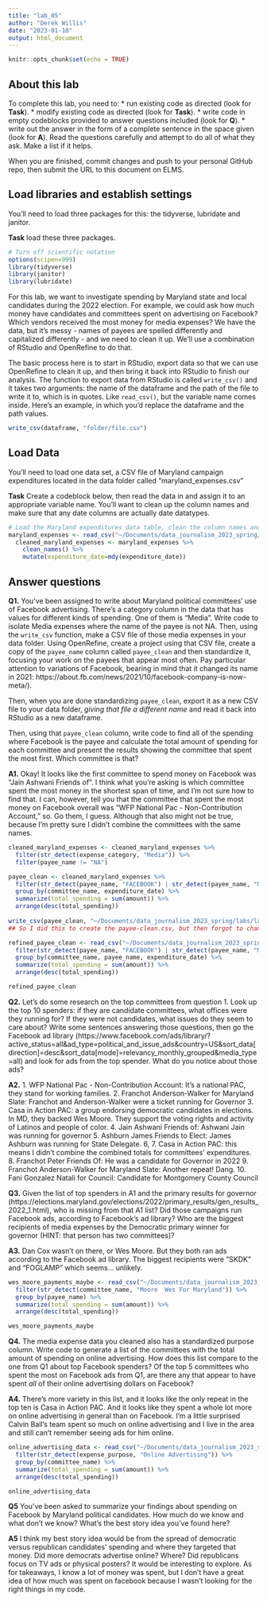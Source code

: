 ```yaml
---
title: "lab_05"
author: "Derek Willis"
date: "2023-01-10"
output: html_document
---
```


```r
knitr::opts_chunk$set(echo = TRUE)
```

## About this lab

To complete this lab, you need to: \* run existing code as directed (look for **Task**). \* modify existing code as directed (look for **Task**). \* write code in empty codeblocks provided to answer questions included (look for **Q**). \* write out the answer in the form of a complete sentence in the space given (look for **A**). Read the questions carefully and attempt to do all of what they ask. Make a list if it helps.

When you are finished, commit changes and push to your personal GitHub repo, then submit the URL to this document on ELMS.

## Load libraries and establish settings

You'll need to load three packages for this: the tidyverse, lubridate and janitor.

**Task** load these three packages.

```r
# Turn off scientific notation
options(scipen=999)
library(tidyverse)
library(janitor)
library(lubridate)
```

For this lab, we want to investigate spending by Maryland state and local candidates during the 2022 election. For example, we could ask how much money have candidates and committees spent on advertising on Facebook? Which vendors received the most money for media expenses? We have the data, but it's messy - names of payees are spelled differently and capitalized differently - and we need to clean it up. We'll use a combination of RStudio and OpenRefine to do that.

The basic process here is to start in RStudio, export data so that we can use OpenRefine to clean it up, and then bring it back into RStudio to finish our analysis. The function to export data from RStudio is called `write_csv()` and it takes two arguments: the name of the dataframe and the path of the file to write it to, which is in quotes. Like `read_csv()`, but the variable name comes inside. Here's an example, in which you'd replace the dataframe and the path values.

```r
write_csv(dataframe, "folder/file.csv")
```


## Load Data

You'll need to load one data set, a CSV file of Maryland campaign expenditures located in the data folder called "maryland_expenses.csv"

**Task** Create a codeblock below, then read the data in and assign it to an appropriate variable name. You'll want to clean up the column names and make sure that any date columns are actually date datatypes.

```r
# Load the Maryland expenditures data table, clean the column names and convert columns with dates into actual dates.
maryland_expenses <- read_csv("~/Documents/data_journalism_2023_spring/labs/lab_04/data/maryland_expenses.csv")
  cleaned_maryland_expenses <- maryland_expenses %>%
    clean_names() %>% 
    mutate(expenditure_date=mdy(expenditure_date))
```

## Answer questions

**Q1.** You've been assigned to write about Maryland political committees' use of Facebook advertising. There's a category column in the data that has values for different kinds of spending. One of them is "Media". Write code to isolate Media expenses where the name of the payee is not NA. Then, using the `write_csv` function, make a CSV file of those media expenses in your data folder. Using OpenRefine, create a project using that CSV file, create a copy of the `payee_name` column called `payee_clean` and then standardize it, focusing your work on the payees that appear most often. Pay particular attention to variations of Facebook, bearing in mind that it changed its name in 2021: https://about.fb.com/news/2021/10/facebook-company-is-now-meta/).

Then, when you are done standardizing `payee_clean`, export it as a new CSV file to your data folder, *giving that file a different name* and read it back into RStudio as a new dataframe.

Then, using that `payee_clean` column, write code to find all of the spending where Facebook is the payee and calculate the total amount of spending for each committee and present the results showing the committee that spent the most first. Which committee is that?

**A1.** Okay! It looks like the first committee to spend money on Facebook was "Jain  Ashwani Friends of". I think what you're asking is which committee spent the most money in the shortest span of time, and I'm not sure how to find that. I can, however, tell you that the committee that spent the most money on Facebook overall was "WFP National Pac - Non-Contribution Account," so. Go them, I guess. Although that also might not be true, because I'm pretty sure I didn't combine the committees with the same names.

```r
cleaned_maryland_expenses <- cleaned_maryland_expenses %>% 
  filter(str_detect(expense_category, "Media")) %>% 
  filter(payee_name != "NA") 

payee_clean <- cleaned_maryland_expenses %>% 
  filter(str_detect(payee_name, "FACEBOOK") | str_detect(payee_name, "META")) %>% 
  group_by(committee_name, expenditure_date) %>% 
  summarize(total_spending = sum(amount)) %>% 
  arrange(desc(total_spending)) 
  
write_csv(payee_clean, "~/Documents/data_journalism_2023_spring/labs/lab_04/data/payee_clean.csv")
## So I did this to create the payee-clean.csv, but then forgot to change workspaces after so it's also partly a draft for my second part of this first question. I'm not sure what it looked like before, but it definitely worked for what I needed it to do before I overwrote it with what is also below.
```
```r
refined_payee_clean <- read_csv("~/Documents/data_journalism_2023_spring/labs/lab_04/data/payee-clean-csv.csv") %>% 
  filter(str_detect(payee_name, "FACEBOOK") | str_detect(payee_name, "META")) %>% 
  group_by(committee_name, payee_name, expenditure_date) %>% 
  summarize(total_spending = sum(amount)) %>% 
  arrange(desc(total_spending)) 

refined_payee_clean
```

**Q2.** Let's do some research on the top committees from question 1. Look up the top 10 spenders: if they are candidate committees, what offices were they running for? If they were not candidates, what issues do they seem to care about? Write some sentences answering those questions, then go the Facebook ad library (https://www.facebook.com/ads/library/?active_status=all&ad_type=political_and_issue_ads&country=US&sort_data\[direction\]=desc&sort_data\[mode\]=relevancy_monthly_grouped&media_type=all) and look for ads from the top spender. What do you notice about those ads?

**A2.** 
1. WFP National Pac - Non-Contribution Account: It's a national PAC, they stand for working families.
2. Franchot Anderson-Walker for Maryland Slate: Franchot and Anderson-Walker were a ticket running for Governor
3. Casa in Action PAC: a group endorsing democratic candidates in elections. In MD, they backed Wes Moore. They support the voting rights and activity of Latinos and people of color.
4. Jain Ashwani Friends of: Ashwani Jain was running for governor
5. Ashburn James Friends to Elect: James Ashburn was running for State Delegate.
6, 7. Casa in Action PAC: this means I didn't combine the combined totals for committees' expenditures. 
8. Franchot Peter Friends Of: He was a candidate for Governor in 2022
9. Franchot Anderson-Walker for Maryland Slate: Another repeat! Dang.
10. Fani Gonzalez Natali for Council: Candidate for Montgomery County Council


**Q3.** Given the list of top spenders in A1 and the primary results for governor (https://elections.maryland.gov/elections/2022/primary_results/gen_results_2022_1.html), who is missing from that A1 list? Did those campaigns run Facebook ads, according to Facebook's ad library? Who are the biggest recipients of media expenses by the Democratic primary winner for governor (HINT: that person has two committees)?

**A3.** Dan Cox wasn't on there, or Wes Moore. But they both ran ads according to the Facebook ad library. The biggest recipients were "SKDK" and "FOGLAMP" which seems... unlikely.

```r
wes_moore_payments_maybe <- read_csv("~/Documents/data_journalism_2023_spring/labs/lab_04/data/payee-clean-csv.csv") %>% 
  filter(str_detect(committee_name, "Moore  Wes For Maryland")) %>% 
  group_by(payee_name) %>% 
  summarize(total_spending = sum(amount)) %>% 
  arrange(desc(total_spending)) 

wes_moore_payments_maybe
```

**Q4.** The media expense data you cleaned also has a standardized purpose column. Write code to generate a list of the committees with the total amount of spending on online advertising. How does this list compare to the one from Q1 about top Facebook spenders? Of the top 5 committees who spent the most on Facebook ads from Q1, are there any that appear to have spent *all* of their online advertising dollars on Facebook?

**A4.** There's more variety in this list, and it looks like the only repeat in the top ten is Casa in Action PAC. And it looks like they spent a whole lot more on online advertising in general than on Facebook. I'm a little surprised Calvin Ball's team spent so much on online advertising and I live in the area and still can't remember seeing ads for him online.

```r
online_advertising_data <- read_csv("~/Documents/data_journalism_2023_spring/labs/lab_04/data/payee-clean-csv.csv") %>% 
  filter(str_detect(expense_purpose, "Online Advertising")) %>% 
  group_by(committee_name) %>% 
  summarize(total_spending = sum(amount)) %>% 
  arrange(desc(total_spending)) 

online_advertising_data
```

**Q5** You've been asked to summarize your findings about spending on Facebook by Maryland political candidates. How much do we know and what don't we know? What's the best story idea you've found here?

**A5** I think my best story idea would be from the spread of democratic versus republican candidates' spending and where they targeted that money. Did more democrats advertise online? Where? Did republicans focus on TV ads or physical posters? It would be interesting to explore. As for takeaways, I know a lot of money was spent, but I don't have a great idea of how much was spent on facebook because I wasn't looking for the right things in my code.
